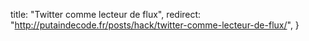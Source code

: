   title: "Twitter comme lecteur de flux",
  redirect: "http://putaindecode.fr/posts/hack/twitter-comme-lecteur-de-flux/",
}
